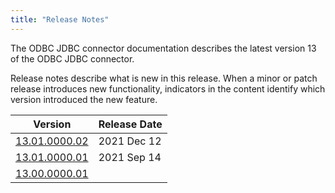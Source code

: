 ```yaml
---
title: "Release Notes"
---
```


The ODBC JDBC connector documentation describes the latest version 13 of the ODBC JDBC connector. 

Release notes describe what is new in this release. When a minor or patch release introduces new functionality, indicators in the content identify which version introduced the new feature.

| Version                                      | Release Date | 
| -------------------------------------------- | ------------ | 
| [13.01.0000.02](01_odbc_13.1.0.02_rel_notes) | 2021 Dec 12  |
| [13.01.0000.01](03_odbc_13.1.0.01_rel_notes) | 2021 Sep 14  |
| [13.00.0000.01](05_odbc_13.0.0.01_rel_notes) |              |
